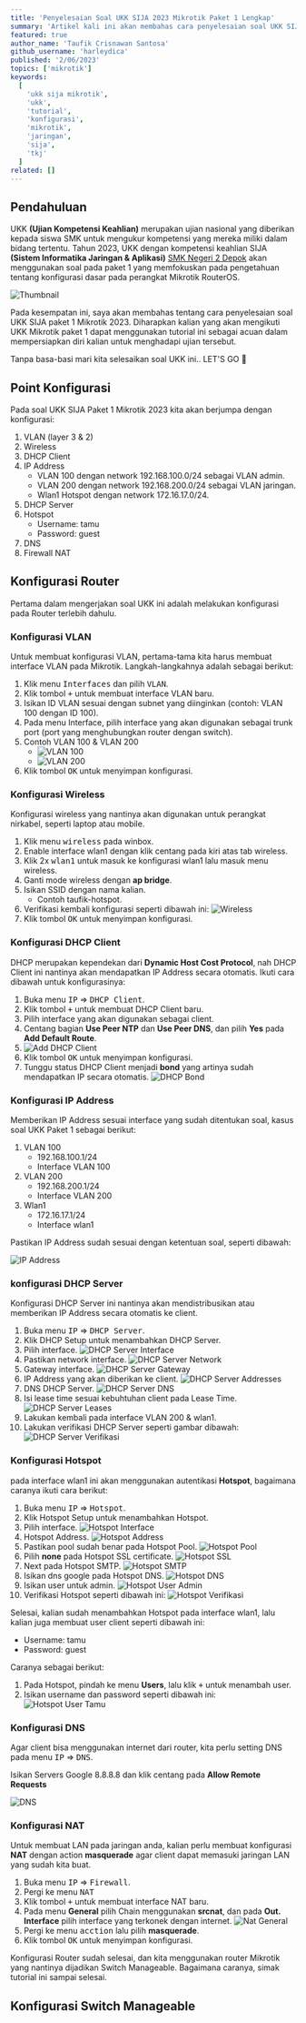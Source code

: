 ```yaml
---
title: 'Penyelesaian Soal UKK SIJA 2023 Mikrotik Paket 1 Lengkap'
summary: 'Artikel kali ini akan membahas cara penyelesaian soal UKK SIJA 2023 Mikrotik Paket 1 dengan mudah, bagi kalian yang ingin mencobanya simak tutorial ini sampai selesai😉'
featured: true
author_name: 'Taufik Crisnawan Santosa'
github_username: 'harleydica'
published: '2/06/2023'
topics: ['mikrotik']
keywords:
  [
    'ukk sija mikrotik',
    'ukk',
    'tutorial',
    'konfigurasi',
    'mikrotik',
    'jaringan',
    'sija',
    'tkj'
  ]
related: []
---
```


## Pendahuluan

UKK **(Ujian Kompetensi Keahlian)** merupakan ujian nasional yang diberikan kepada siswa SMK untuk mengukur kompetensi yang mereka miliki dalam bidang tertentu. Tahun 2023, UKK dengan kompetensi keahlian SIJA **(Sistem Informatika Jaringan & Aplikasi)** [SMK Negeri 2 Depok](https://smkn2depoksleman.sch.id/web/index.php) akan menggunakan soal pada paket 1 yang memfokuskan pada pengetahuan tentang konfigurasi dasar pada perangkat Mikrotik RouterOS. 

![Thumbnail](https://ik.imagekit.io/taufik/blog/penyelesaian-soal-ukk-sija/thumbnail.png 'Thumbnail')

Pada kesempatan ini, saya akan membahas tentang cara penyelesaian soal UKK SIJA paket 1 Mikrotik 2023. Diharapkan kalian yang akan mengikuti UKK Mikrotik paket 1 dapat menggunakan tutorial ini sebagai acuan dalam mempersiapkan diri kalian untuk menghadapi ujian tersebut.

Tanpa basa-basi mari kita selesaikan soal UKK ini.. LET'S GO 👊 

## Point Konfigurasi

Pada soal UKK SIJA Paket 1 Mikrotik 2023 kita akan berjumpa dengan konfigurasi: 

1. VLAN (layer 3 & 2)
2. Wireless
3. DHCP Client
4. IP Address
   - VLAN 100 dengan network 192.168.100.0/24 sebagai VLAN admin.
   - VLAN 200 dengan network 192.168.200.0/24 sebagai VLAN jaringan.
   - Wlan1 Hotspot dengan network 172.16.17.0/24.
5. DHCP Server
6. Hotspot
   - Username: tamu
   - Password: guest
7. DNS
8. Firewall NAT

## Konfigurasi Router

Pertama dalam mengerjakan soal UKK ini adalah melakukan konfigurasi pada Router terlebih dahulu.
### Konfigurasi VLAN

Untuk membuat konfigurasi VLAN, pertama-tama kita harus membuat interface VLAN pada Mikrotik. Langkah-langkahnya adalah sebagai berikut:

1. Klik menu <Kbd>Interfaces</Kbd> dan pilih <Kbd>VLAN</Kbd>.
2. Klik tombol <Kbd>+</Kbd> untuk membuat interface VLAN baru.
3. Isikan ID VLAN sesuai dengan subnet yang diinginkan (contoh: VLAN 100 dengan ID 100).
4. Pada menu Interface, pilih interface yang akan digunakan sebagai trunk port (port yang menghubungkan router dengan switch).
5. Contoh VLAN 100 & VLAN 200
   - ![VLAN 100](https://ik.imagekit.io/taufik/blog/penyelesaian-soal-ukk-sija/vlan100.png 'VLAN 100')
   - ![VLAN 200](https://ik.imagekit.io/taufik/blog/penyelesaian-soal-ukk-sija/vlan200.png 'VLAN 200')
6. Klik tombol <Kbd>OK</Kbd> untuk menyimpan konfigurasi.

### Konfigurasi Wireless

Konfigurasi wireless yang nantinya akan digunakan untuk perangkat nirkabel, seperti laptop atau mobile.

1. Klik menu <Kbd>wireless</Kbd> pada winbox.
2. Enable interface wlan1 dengan klik centang pada kiri atas tab wireless.
3. Klik 2x <Kbd>wlan1</Kbd> untuk masuk ke konfigurasi wlan1 lalu masuk menu wireless. 
4. Ganti mode wireless dengan **ap bridge**.
5. Isikan SSID dengan nama kalian.
   - Contoh taufik-hotspot.
6. Verifikasi kembali konfigurasi seperti dibawah ini: 
   ![Wireless](https://ik.imagekit.io/taufik/blog/penyelesaian-soal-ukk-sija/wireless.png 'Wireless')
7. Klik tombol <Kbd>OK</Kbd> untuk menyimpan konfigurasi.

### Konfigurasi DHCP Client

DHCP merupakan kependekan dari **Dynamic Host Cost Protocol**, nah DHCP Client ini nantinya akan mendapatkan IP Address secara otomatis. Ikuti cara dibawah untuk konfigurasinya: 

1. Buka menu <Kbd>IP</Kbd> => <Kbd>DHCP Client</Kbd>.
2. Klik tombol <Kbd>+</Kbd> untuk membuat DHCP Client baru.
3. Pilih interface yang akan digunakan sebagai client.
4. Centang bagian **Use Peer NTP** dan **Use Peer DNS**, dan pilih **Yes** pada **Add Default Route**.
5. ![Add DHCP Client](https://ik.imagekit.io/taufik/blog/penyelesaian-soal-ukk-sija/add-dhcp-client.png 'Add DHCP Client')
6. Klik tombol <Kbd>OK</Kbd> untuk menyimpan konfigurasi.
7. Tunggu status DHCP Client menjadi **bond** yang artinya sudah mendapatkan IP secara otomatis.
   ![DHCP Bond](https://ik.imagekit.io/taufik/blog/penyelesaian-soal-ukk-sija/dhcp-bond.png 'DHCP Bond')

### Konfigurasi IP Address

Memberikan IP Address sesuai interface yang sudah ditentukan soal, kasus soal UKK Paket 1 sebagai berikut: 

1. VLAN 100 
   - 192.168.100.1/24
   - Interface VLAN 100
2. VLAN 200
   - 192.168.200.1/24
   - Interface VLAN 200
3. Wlan1
   - 172.16.17.1/24
   - Interface wlan1

Pastikan IP Address sudah sesuai dengan ketentuan soal, seperti dibawah: 

![IP Address](https://ik.imagekit.io/taufik/blog/penyelesaian-soal-ukk-sija/ipaddress.png 'IP Address')


### konfigurasi DHCP Server

Konfigurasi DHCP Server ini nantinya akan mendistribusikan atau memberikan IP Address secara otomatis ke client.

1. Buka menu <Kbd>IP</Kbd> => <Kbd>DHCP Server</Kbd>.
2. Klik <Kbb>DHCP Setup</Kbd> untuk menambahkan DHCP Server.
3. Pilih interface.
   ![DHCP Server Interface](https://ik.imagekit.io/taufik/blog/penyelesaian-soal-ukk-sija/dhcp-server-interface.png 'DHCP Server Interface')
4. Pastikan network interface.
   ![DHCP Server Network](https://ik.imagekit.io/taufik/blog/penyelesaian-soal-ukk-sija/dhcp-server-network.png 'DHCP Server Network')
5. Gateway interface.
   ![DHCP Server Gateway](https://ik.imagekit.io/taufik/blog/penyelesaian-soal-ukk-sija/dhcp-server-gateway.png 'DHCP Server Gateway')
6. IP Address yang akan diberikan ke client.
   ![DHCP Server Addresses](https://ik.imagekit.io/taufik/blog/penyelesaian-soal-ukk-sija/dhcp-server-addresses.png 'DHCP Server Addresses')
7. DNS DHCP Server.
   ![DHCP Server DNS](https://ik.imagekit.io/taufik/blog/penyelesaian-soal-ukk-sija/dhcp-server-dns.png 'DHCP Server DNS')
8. Isi lease time sesuai kebuhtuhan client pada Lease Time.
   ![DHCP Server Leases](https://ik.imagekit.io/taufik/blog/penyelesaian-soal-ukk-sija/dhcp-server-leases.png 'DHCP Server Leases')
9. Lakukan kembali pada interface VLAN 200 & wlan1.
10. Lakukan verifikasi DHCP Server seperti gambar dibawah: 
    ![DHCP Server Verifikasi](https://ik.imagekit.io/taufik/blog/penyelesaian-soal-ukk-sija/dhcp-server-verifikasi.png 'DHCP Server Verifikasi')

### Konfigurasi Hotspot

pada interface wlan1 ini akan menggunakan autentikasi **Hotspot**, bagaimana caranya ikuti cara berikut: 

1. Buka menu <Kbd>IP</Kbd> => <Kbd>Hotspot</Kbd>.
2. Klik <Kbb>Hotspot Setup</Kbd> untuk menambahkan Hotspot.
3. Pilih interface.
   ![Hotspot Interface](https://ik.imagekit.io/taufik/blog/penyelesaian-soal-ukk-sija/hotspot-interface.png 'Hotspot Interface')
4. Hotspot Address.
   ![Hotspot Address](https://ik.imagekit.io/taufik/blog/penyelesaian-soal-ukk-sija/hotspot-address.png 'Hotspot Address')
5. Pastikan pool sudah benar pada Hotspot Pool.
   ![Hotspot Pool](https://ik.imagekit.io/taufik/blog/penyelesaian-soal-ukk-sija/hotspot-poll.png 'Hotspot Pool')
6. Pilih **none** pada Hotspot SSL certificate.
   ![Hotspot SSL](https://ik.imagekit.io/taufik/blog/penyelesaian-soal-ukk-sija/hotspot-ssl.png 'Hotspot SSL')
7. Next pada Hotspot SMTP.
   ![Hotspot SMTP](https://ik.imagekit.io/taufik/blog/penyelesaian-soal-ukk-sija/hotspot-smtp.png 'Hotspot SMTP')
8. Isikan dns google pada Hotspot DNS.
   ![Hotspot DNS](https://ik.imagekit.io/taufik/blog/penyelesaian-soal-ukk-sija/hotspot-dns.png 'Hotspot DNS')
9. Isikan user untuk admin.
    ![Hotspot User Admin](https://ik.imagekit.io/taufik/blog/penyelesaian-soal-ukk-sija/hotspot-user-admin.png 'Hotspot User Admin')
10. Verifikasi Hotspot seperti dibawah ini: 
    ![Hotspot Verifikasi](https://ik.imagekit.io/taufik/blog/penyelesaian-soal-ukk-sija/hotspot-verifikasi.png 'Hotspot Verifikasi')

Selesai, kalian sudah menambahkan Hotspot pada interface wlan1, lalu kalian juga membuat user client seperti dibawah ini: 

- Username: tamu
- Password: guest

Caranya sebagai berikut: 

1. Pada Hotspot, pindah ke menu **Users**, lalu klik <Kbd>+</Kbd> untuk menambah user.
2. Isikan username dan password seperti dibawah ini: 
   ![Hotspot User Tamu](https://ik.imagekit.io/taufik/blog/penyelesaian-soal-ukk-sija/hotspot-user-tamu.png 'Hotspot User Tamu')

### Konfigurasi DNS

Agar client bisa menggunakan internet dari router, kita perlu setting DNS pada menu <Kbd>IP</Kbd> => <Kbd>DNS</Kbd>.

Isikan Servers Google 8.8.8.8 dan klik centang pada **Allow Remote Requests**

![DNS](https://ik.imagekit.io/taufik/blog/penyelesaian-soal-ukk-sija/dns.png 'DNS')

### Konfigurasi NAT

Untuk membuat LAN pada jaringan anda, kalian perlu membuat konfigurasi **NAT** dengan action **masquerade** agar client dapat memasuki jaringan LAN yang sudah kita buat.

1. Buka menu <Kbd>IP</Kbd> => <Kbd>Firewall</Kbd>.
2. Pergi ke menu <Kbd>NAT</Kbd>
3. Klik tombol <Kbd>+</Kbd> untuk membuat interface NAT baru.
4. Pada menu **General** pilih Chain menggunakan **srcnat**, dan pada **Out. Interface** pilih interface yang terkonek dengan internet.
   ![Nat General](https://ik.imagekit.io/taufik/blog/penyelesaian-soal-ukk-sija/nat-general.png 'Nat General')
5. Pergi ke menu <Kbd>acction</Kbd> lalu pilih **masquerade**.
6. Klik tombol <Kbd>OK</Kbd> untuk menyimpan konfigurasi.
   
Konfigurasi Router sudah selesai, dan kita menggunakan router Mikrotik yang nantinya dijadikan Switch Manageable. Bagaimana caranya, simak tutorial ini sampai selesai.

## Konfigurasi Switch Manageable

